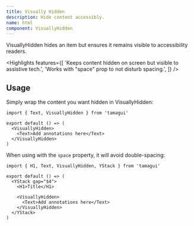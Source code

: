 ```yaml
---
title: Visually Hidden
description: Hide content accessibly.
name: html
component: VisuallyHidden
---
```


<InstallBanner name="@tamagui/visually-hidden" />

VisuallyHidden hides an item but ensures it remains visible to accessibility readers.

<Highlights
  features={[
    'Keeps content hidden on screen but visible to assistive tech.',
    'Works with "space" prop to not disturb spacing.',
  ]}
/>

## Usage

Simply wrap the content you want hidden in VisuallyHidden:

```tsx
import { Text, VisuallyHidden } from 'tamagui'

export default () => (
  <VisuallyHidden>
    <Text>Add annotations here</Text>
  </VisuallyHidden>
)
```

When using with the `space` property, it will avoid double-spacing:

```tsx
import { H1, Text, VisuallyHidden, YStack } from 'tamagui'

export default () => (
  <YStack gap="$4">
    <H1>Title</H1>

    <VisuallyHidden>
      <Text>Add annotations here</Text>
    </VisuallyHidden>
  </YStack>
)
```
